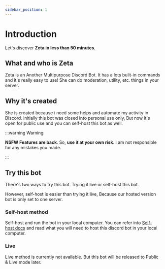 ```yaml
---
sidebar_position: 1
---
```


# Introduction

Let's discover **Zeta in less than 50 minutes**.

## What and who is Zeta

Zeta is an Another Multipurpose Discord Bot. It has a lots built-in commands and it's really easy to use! She can do moderation, utility, etc. things in your server.

## Why it's created

She is created because i need some helps and automate my activity in Discord. Initially this bot was closed into personal use only, But now it's open for public use and you can self-host this bot as well.

:::warning Warning

**NSFW Features are back**. So, **use it at your own risk**. I am not responsible for any mistakes you made.

:::

## Try this bot

There's two ways to try this bot. Trying it live or self-host this bot.

However, self-host is easier than trying it live, Because our hosted version bot is only set to one server.

### Self-host method

Self-host and run the bot in your local computer. You can refer into [Self-host docs](/docs/self-host/installation) and read what you will need to host this discord bot in your local computer.

### Live

Live method is currently not available. But this bot will be released to Public & Live mode later.
